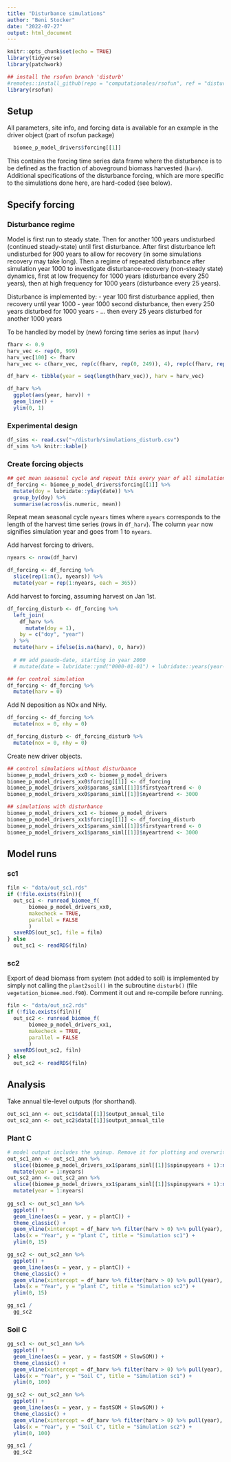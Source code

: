 ```yaml
---
title: "Disturbance simulations"
author: "Beni Stocker"
date: "2022-07-27"
output: html_document
---
```


```r
knitr::opts_chunk$set(echo = TRUE)
library(tidyverse)
library(patchwork)

## install the rsofun branch 'disturb'
#remotes::install_github(repo = "computationales/rsofun", ref = "disturb")
library(rsofun)
```

## Setup

All parameters, site info, and forcing data is available for an example in the driver object (part of rsofun package)
```r
  biomee_p_model_drivers$forcing[[1]]
```

This contains the forcing time series data frame where the disturbance is to be defined as the fraction of aboveground biomass harvested (`harv`). Additional specifications of the disturbance forcing, which are more specific to the simulations done here, are hard-coded (see below). 


## Specify forcing

### Disturbance regime

Model is first run to steady state. Then for another 100 years undisturbed (continued steady-state) until first disturbance. After first disturbance left undisturbed for 900 years to allow for recovery (in some simulations recovery may take long). Then a regime of repeated disturbance after simulation year 1000 to investigate disturbance-recovery (non-steady state) dynamics, first at low frequency for 1000 years (disturbance every 250 years), then at high frequency for 1000 years (disturbance every 25 years).

Disturbance is implemented by:
- year 100 first disturbance applied, then recovery until year 1000
- year 1000 second disturbance, then every 250 years disturbed for 1000 years
- ... then every 25 years disturbed for another 1000 years

To be handled by model by (new) forcing time series as input (`harv`)
```r
fharv <- 0.9
harv_vec <- rep(0, 999)
harv_vec[100] <- fharv
harv_vec <- c(harv_vec, rep(c(fharv, rep(0, 249)), 4), rep(c(fharv, rep(0, 24)), 40), 0)

df_harv <- tibble(year = seq(length(harv_vec)), harv = harv_vec)

df_harv %>% 
  ggplot(aes(year, harv)) +
  geom_line() +
  ylim(0, 1)
```

### Experimental design

```r
df_sims <- read.csv("~/disturb/simulations_disturb.csv")
df_sims %>% knitr::kable()
```

### Create forcing objects

```r
## get mean seasonal cycle and repeat this every year of all simulations
df_forcing <- biomee_p_model_drivers$forcing[[1]] %>% 
  mutate(doy = lubridate::yday(date)) %>% 
  group_by(doy) %>% 
  summarise(across(is.numeric, mean))
```

Repeat mean seasonal cycle `nyears` times where `nyears` corresponds to the length of the harvest time series (rows in `df_harv`). The column `year` now signifies simulation year and goes from 1 to `nyears`.

Add harvest forcing to drivers. 
```r
nyears <- nrow(df_harv)

df_forcing <- df_forcing %>% 
  slice(rep(1:n(), nyears)) %>% 
  mutate(year = rep(1:nyears, each = 365))
```

Add harvest to forcing, assuming harvest on Jan 1st.
```r
df_forcing_disturb <- df_forcing %>% 
  left_join(
    df_harv %>% 
      mutate(doy = 1),
    by = c("doy", "year")
  ) %>% 
  mutate(harv = ifelse(is.na(harv), 0, harv))
  
  # ## add pseudo-date, starting in year 2000
  # mutate(date = lubridate::ymd("0000-01-01") + lubridate::years(year-1) + lubridate::days(doy-1))

## for control simulation
df_forcing <- df_forcing %>%
  mutate(harv = 0)
```

Add N deposition as NOx and NHy.
```r
df_forcing <- df_forcing %>% 
  mutate(nox = 0, nhy = 0)

df_forcing_disturb <- df_forcing_disturb %>% 
  mutate(nox = 0, nhy = 0)
```

Create new driver objects.
```r
## control simulations without disturbance
biomee_p_model_drivers_xx0 <- biomee_p_model_drivers
biomee_p_model_drivers_xx0$forcing[[1]] <- df_forcing
biomee_p_model_drivers_xx0$params_siml[[1]]$firstyeartrend <- 0
biomee_p_model_drivers_xx0$params_siml[[1]]$nyeartrend <- 3000

## simulations with disturbance
biomee_p_model_drivers_xx1 <- biomee_p_model_drivers
biomee_p_model_drivers_xx1$forcing[[1]] <- df_forcing_disturb
biomee_p_model_drivers_xx1$params_siml[[1]]$firstyeartrend <- 0
biomee_p_model_drivers_xx1$params_siml[[1]]$nyeartrend <- 3000
```


## Model runs

### sc1

```r
filn <- "data/out_sc1.rds"
if (!file.exists(filn)){
  out_sc1 <- runread_biomee_f(
       biomee_p_model_drivers_xx0,
       makecheck = TRUE,
       parallel = FALSE
       )
  saveRDS(out_sc1, file = filn)
} else 
  out_sc1 <- readRDS(filn)
```

### sc2

Export of dead biomass from system (not added to soil) is implemented by simply not calling the `plant2soil()` in the subroutine `disturb()` (file `vegetation_biomee.mod.f90`). Comment it out and re-compile before running.
```r
filn <- "data/out_sc2.rds"
if (!file.exists(filn)){
  out_sc2 <- runread_biomee_f(
       biomee_p_model_drivers_xx1,
       makecheck = TRUE,
       parallel = FALSE
       )
  saveRDS(out_sc2, filn)
} else 
  out_sc2 <- readRDS(filn)
```

## Analysis

Take annual tile-level outputs (for shorthand).
```r
out_sc1_ann <- out_sc1$data[[1]]$output_annual_tile
out_sc2_ann <- out_sc2$data[[1]]$output_annual_tile
```


### Plant C

```r
# model output includes the spinup. Remove it for plotting and overwrite years.
out_sc1_ann <- out_sc1_ann %>%
  slice((biomee_p_model_drivers_xx1$params_siml[[1]]$spinupyears + 1):nrow(out_sc1_ann)) %>% 
  mutate(year = 1:nyears)
out_sc2_ann <- out_sc2_ann %>%
  slice((biomee_p_model_drivers_xx1$params_siml[[1]]$spinupyears + 1):nrow(out_sc2_ann)) %>% 
  mutate(year = 1:nyears)
  
gg_sc1 <- out_sc1_ann %>% 
  ggplot() +
  geom_line(aes(x = year, y = plantC)) +
  theme_classic() +
  geom_vline(xintercept = df_harv %>% filter(harv > 0) %>% pull(year), color = "red", alpha = 0.3) +
  labs(x = "Year", y = "plant C", title = "Simulation sc1") +
  ylim(0, 15)

gg_sc2 <- out_sc2_ann %>% 
  ggplot() +
  geom_line(aes(x = year, y = plantC)) +
  theme_classic() +
  geom_vline(xintercept = df_harv %>% filter(harv > 0) %>% pull(year), color = "red", alpha = 0.3) +
  labs(x = "Year", y = "plant C", title = "Simulation sc2") +
  ylim(0, 15)

gg_sc1 /
  gg_sc2
```

### Soil C

```r
gg_sc1 <- out_sc1_ann %>% 
  ggplot() +
  geom_line(aes(x = year, y = fastSOM + SlowSOM)) +
  theme_classic() +
  geom_vline(xintercept = df_harv %>% filter(harv > 0) %>% pull(year), color = "red", alpha = 0.3) +
  labs(x = "Year", y = "Soil C", title = "Simulation sc1") +
  ylim(0, 100)

gg_sc2 <- out_sc2_ann %>% 
  ggplot() +
  geom_line(aes(x = year, y = fastSOM + SlowSOM)) +
  theme_classic() +
  geom_vline(xintercept = df_harv %>% filter(harv > 0) %>% pull(year), color = "red", alpha = 0.3) +
  labs(x = "Year", y = "Soil C", title = "Simulation sc2") +
  ylim(0, 100)

gg_sc1 /
  gg_sc2
```
